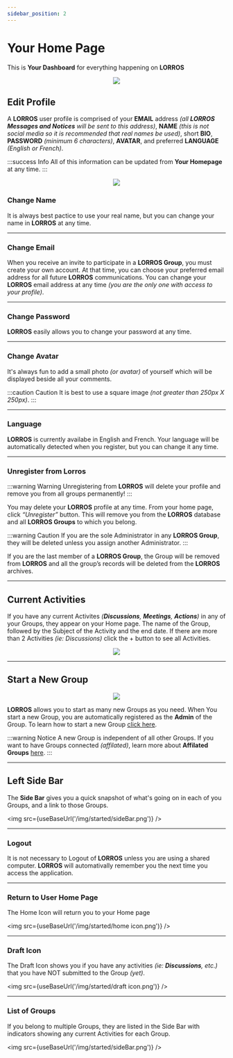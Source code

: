 ```yaml
---
sidebar_position: 2
---
```



# Your Home Page

This is **Your Dashboard** for everything happening on **LORROS**

<center>
	<img src={useBaseUrl('/img/started/user home page 2.png')} />
</center>

## Edit Profile

<!-- A **LORROS** user profile is comprised of your **USERNAME** _(this is not social media so it is recommended that real names be used)_, **EMAIL** address _(all **LORROS Messages and Notices** will be sent to this address)_, **PASSWORD** _(minimum 6 characters)_, short **BIO**, -->

A **LORROS** user profile is comprised of your **EMAIL** address _(all **LORROS Messages and Notices** will be sent to this address)_, **NAME** _(this is not social media so it is recommended that real names be used)_, short **BIO**, **PASSWORD** _(minimum 6 characters)_, **AVATAR**, and preferred **LANGUAGE** _(English or French)_.

:::success Info
All of this information can be updated from **Your Homepage** at any time.
:::

<center>
	<img src={useBaseUrl('/img/started/edit profile.png')} />
</center>

### Change Name

It is always best pactice to use your real name, but you can change your name in **LORROS** at any time.

---

### Change Email

When you receive an invite to participate in a **LORROS Group**, you must create your own account. At that time, you can choose your preferred email address for all future **LORROS** communications.
You can change your **LORROS** email address at any time _(you are the only one with access to your profile)_.

---

### Change Password

**LORROS** easily allows you to change your password at any time.

---

### Change Avatar

It's always fun to add a small photo _(or avatar)_ of yourself which will be displayed beside all your comments.

:::caution Caution
It is best to use a square image _(not greater than 250px X 250px)_.
:::

---

### Language

**LORROS** is currently availabe in English and French. Your language will be automatically detected when you register, but you can change it any time.

---

### Unregister from Lorros

:::warning Warning
Unregistering from **LORROS** will delete your profile and remove you from all groups permanently!
:::

You may delete your **LORROS** profile at any time. From your home page, click _“Unregister”_ button. This will remove you from the **LORROS** database and all **LORROS Groups** to which you belong.

:::warning Caution
If you are the sole Administrator in any **LORROS Group**, they will be deleted unless you assign another Administrator.
:::

If you are the last member of a **LORROS Group**, the Group will be removed from **LORROS** and all the group’s records will be deleted from the **LORROS** archives.

---

## Current Activities

If you have any current Activites _(**Discussions**, **Meetings**, **Actions**)_ in any of your Groups, they appear on your Home page. The name of the Group, followed by the Subject of the Activity and the end date. If there are more than 2 Activities _(ie: Discussions)_ click the + button to see all Activities.

<center>
	<img src={useBaseUrl('/img/started/active activities.png')} />
</center>

<!-- ## Active Discussions

Nascetur ridiculus mus mauris vitae ultricies leo integer malesuada. Porttitor lacus luctus accumsan tortor posuere ac ut consequat semper. Pharetra diam sit amet nisl suscipit adipiscing bibendum. Magna fermentum iaculis eu non diam phasellus vestibulum lorem sed.

<img src={useBaseUrl('/img/started/active activities.png')} />

## Active Meetings

Nascetur ridiculus mus mauris vitae ultricies leo integer malesuada. Porttitor lacus luctus accumsan tortor posuere ac ut consequat semper. Pharetra diam sit amet nisl suscipit adipiscing bibendum. Magna fermentum iaculis eu non diam phasellus vestibulum lorem sed.

<img src={useBaseUrl('/img/started/active meetings.gif')} />

## Active Actions

Nascetur ridiculus mus mauris vitae ultricies leo integer malesuada. Porttitor lacus luctus accumsan tortor posuere ac ut consequat semper. Pharetra diam sit amet nisl suscipit adipiscing bibendum. Magna fermentum iaculis eu non diam phasellus vestibulum lorem sed.

<img src={useBaseUrl('/img/started/active actions.gif')} /> -->

---

## Start a New Group

<center>
	<img src={useBaseUrl('/img/started/startNewGroup.png')} />
</center>

**LORROS** allows you to start as many new Groups as you need. When You start a new Group, you are automatically registered as the **Admin** of the Group. To learn how to start a new Group [click here](../../administration/groups/groups).

:::warning Notice
A new Group is independent of all other Groups. If you want to have Groups connected _(affilated)_, learn more about **Affilated Groups** [here](../../administration/groups/affiliates).
:::

---

## Left Side Bar

The **Side Bar** gives you a quick snapshot of what's going on in each of you Groups, and a link to those Groups.

<img src={useBaseUrl('/img/started/sideBar.png')} />

---

### Logout

It is not necessary to Logout of **LORROS** unless you are using a shared computer. **LORROS** will automativally remember you the next time you access the application.

---

### Return to User Home Page

The Home Icon will return you to your Home page

<img src={useBaseUrl('/img/started/home icon.png')} />

---

### Draft Icon

The Draft Icon shows you if you have any activities _(ie: **Discussions**, etc.)_ that you have NOT submitted to the Group _(yet)_.

<img src={useBaseUrl('/img/started/draft icon.png')} />

---

### List of Groups

If you belong to multiple Groups, they are listed in the Side Bar with indicators showing any current Activities for each Group.

<img src={useBaseUrl('/img/started/sideBar.png')} />

<!-- ### Open Items

Nascetur ridiculus mus mauris vitae ultricies leo integer malesuada. Porttitor lacus luctus accumsan tortor posuere ac ut consequat semper. Pharetra diam sit amet nisl suscipit adipiscing bibendum. Magna fermentum iaculis eu non diam phasellus vestibulum lorem sed.

#### Meetings

Nascetur ridiculus mus mauris vitae ultricies leo integer malesuada. Porttitor lacus luctus accumsan tortor posuere ac ut consequat semper. Pharetra diam sit amet nisl suscipit adipiscing bibendum. Magna fermentum iaculis eu non diam phasellus vestibulum lorem sed.

#### Discussions

Nascetur ridiculus mus mauris vitae ultricies leo integer malesuada. Porttitor lacus luctus accumsan tortor posuere ac ut consequat semper. Pharetra diam sit amet nisl suscipit adipiscing bibendum. Magna fermentum iaculis eu non diam phasellus vestibulum lorem sed.

#### Actions

Nascetur ridiculus mus mauris vitae ultricies leo integer malesuada. Porttitor lacus luctus accumsan tortor posuere ac ut consequat semper. Pharetra diam sit amet nisl suscipit adipiscing bibendum. Magna fermentum iaculis eu non diam phasellus vestibulum lorem sed.

#### Drafts

Nascetur ridiculus mus mauris vitae ultricies leo integer malesuada. Porttitor lacus luctus accumsan tortor posuere ac ut consequat semper. Pharetra diam sit amet nisl suscipit adipiscing bibendum. Magna fermentum iaculis eu non diam phasellus vestibulum lorem sed. -->

<!-- #### Referred

Nascetur ridiculus mus mauris vitae ultricies leo integer malesuada. Porttitor lacus luctus accumsan tortor posuere ac ut consequat semper. Pharetra diam sit amet nisl suscipit adipiscing bibendum. Magna fermentum iaculis eu non diam phasellus vestibulum lorem sed.

## Accept an Invitation

Nascetur ridiculus mus mauris vitae ultricies leo integer malesuada. Porttitor lacus luctus accumsan tortor posuere ac ut consequat semper. Pharetra diam sit amet nisl suscipit adipiscing bibendum. Magna fermentum iaculis eu non diam phasellus vestibulum lorem sed.

### Not a User

Nascetur ridiculus mus mauris vitae ultricies leo integer malesuada. Porttitor lacus luctus accumsan tortor posuere ac ut consequat semper. Pharetra diam sit amet nisl suscipit adipiscing bibendum. Magna fermentum iaculis eu non diam phasellus vestibulum lorem sed.

### Current User

Nascetur ridiculus mus mauris vitae ultricies leo integer malesuada. Porttitor lacus luctus accumsan tortor posuere ac ut consequat semper. Pharetra diam sit amet nisl suscipit adipiscing bibendum. Magna fermentum iaculis eu non diam phasellus vestibulum lorem sed. -->

